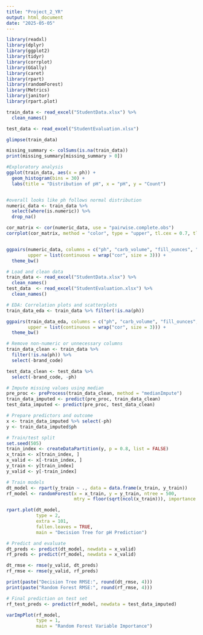 ```yaml
---
title: "Project_2_YR"
output: html_document
date: "2025-05-05"
---
```


```r
library(readxl)
library(dplyr)
library(ggplot2)
library(tidyr)
library(corrplot)
library(GGally)
library(caret)
library(rpart)
library(randomForest)
library(Metrics)
library(janitor)
library(rpart.plot)
```

```r
train_data <- read_excel("StudentData.xlsx") %>%
  clean_names()

test_data <- read_excel("StudentEvaluation.xlsx")

glimpse(train_data)

missing_summary <- colSums(is.na(train_data))
print(missing_summary[missing_summary > 0])

#Exploratory analysis
ggplot(train_data, aes(x = ph)) +
  geom_histogram(bins = 30) +
  labs(title = "Distribution of pH", x = "pH", y = "Count")


#overall looks like ph follows normal distribution
numeric_data <- train_data %>%
  select(where(is.numeric)) %>%
  drop_na()

cor_matrix <- cor(numeric_data, use = "pairwise.complete.obs")
corrplot(cor_matrix, method = "color", type = "upper", tl.cex = 0.7, tl.col = "black")


ggpairs(numeric_data, columns = c("ph", "carb_volume", "fill_ounces", "balling", "carb_flow"),
        upper = list(continuous = wrap("cor", size = 3))) +
  theme_bw()
```
```r
# Load and clean data
train_data <- read_excel("StudentData.xlsx") %>% 
  clean_names()
test_data  <- read_excel("StudentEvaluation.xlsx") %>% 
  clean_names()

# EDA: Correlation plots and scatterplots
train_data_eda <- train_data %>% filter(!is.na(ph))

ggpairs(train_data_eda, columns = c("ph", "carb_volume", "fill_ounces", "balling", "carb_flow"),
        upper = list(continuous = wrap("cor", size = 3))) +
  theme_bw()

# Remove non-numeric or unnecessary columns
train_data_clean <- train_data %>%
  filter(!is.na(ph)) %>%
  select(-brand_code)

test_data_clean <- test_data %>%
  select(-brand_code, -ph)

# Impute missing values using median
pre_proc <- preProcess(train_data_clean, method = "medianImpute")
train_data_imputed <- predict(pre_proc, train_data_clean)
test_data_imputed <- predict(pre_proc, test_data_clean)

# Prepare predictors and outcome
x <- train_data_imputed %>% select(-ph)
y <- train_data_imputed$ph

# Train/test split
set.seed(505)
train_index <- createDataPartition(y, p = 0.8, list = FALSE)
x_train <- x[train_index, ]
x_valid <- x[-train_index, ]
y_train <- y[train_index]
y_valid <- y[-train_index]

# Train models
dt_model <- rpart(y_train ~ ., data = data.frame(x_train, y_train))
rf_model <- randomForest(x = x_train, y = y_train, ntree = 500,
                         mtry = floor(sqrt(ncol(x_train))), importance = TRUE)

rpart.plot(dt_model,
           type = 2,           
           extra = 101,        
           fallen.leaves = TRUE,
           main = "Decision Tree for pH Prediction")

# Predict and evaluate
dt_preds <- predict(dt_model, newdata = x_valid)
rf_preds <- predict(rf_model, newdata = x_valid)

dt_rmse <- rmse(y_valid, dt_preds)
rf_rmse <- rmse(y_valid, rf_preds)

print(paste("Decision Tree RMSE:", round(dt_rmse, 4)))
print(paste("Random Forest RMSE:", round(rf_rmse, 4)))

# Final prediction on test set
rf_test_preds <- predict(rf_model, newdata = test_data_imputed)

varImpPlot(rf_model,
           type = 1,            
           main = "Random Forest Variable Importance")
```

